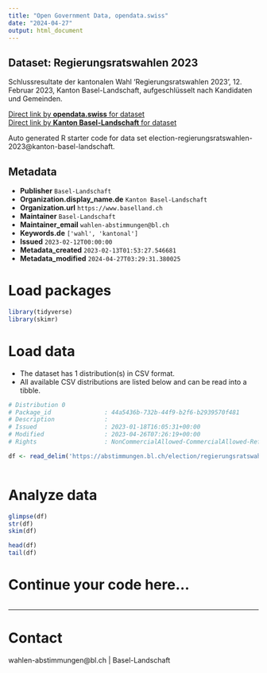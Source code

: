 ```yaml
---
title: "Open Government Data, opendata.swiss"
date: "2024-04-27"
output: html_document
---
```


## Dataset: Regierungsratswahlen 2023

Schlussresultate der kantonalen Wahl 'Regierungsratswahlen 2023', 12. Februar 2023, Kanton Basel-Landschaft, aufgeschlüsselt nach Kandidaten und Gemeinden.

[Direct link by **opendata.swiss** for dataset](https://opendata.swiss/de/dataset/regierungsratswahlen-2023)<br>
[Direct link by **Kanton Basel-Landschaft** for dataset](https://abstimmungen.bl.ch/election/regierungsratswahlen-2023/data)

Auto generated R starter code for data set election-regierungsratswahlen-2023@kanton-basel-landschaft.

## Metadata

- **Publisher** `Basel-Landschaft`
- **Organization.display_name.de** `Kanton Basel-Landschaft`
- **Organization.url** `https://www.baselland.ch`
- **Maintainer** `Basel-Landschaft`
- **Maintainer_email** `wahlen-abstimmungen@bl.ch`
- **Keywords.de** `['wahl', 'kantonal']`
- **Issued** `2023-02-12T00:00:00`
- **Metadata_created** `2023-02-13T01:53:27.546681`
- **Metadata_modified** `2024-04-27T03:29:31.380025`


# Load packages

```r

library(tidyverse)
library(skimr)

```

# Load data

-   The dataset has 1 distribution(s) in CSV format.
-   All available CSV distributions are listed below and can be read into a tibble.

```r

# Distribution 0
# Package_id               : 44a5436b-732b-44f9-b2f6-b2939570f481
# Description              : 
# Issued                   : 2023-01-18T16:05:31+00:00
# Modified                 : 2023-04-26T07:26:19+00:00
# Rights                   : NonCommercialAllowed-CommercialAllowed-ReferenceRequired

df <- read_delim('https://abstimmungen.bl.ch/election/regierungsratswahlen-2023/data-csv')



```

# Analyze data

```r

glimpse(df)
str(df)
skim(df)

head(df)
tail(df)

```

# Continue your code here...

```r

```

------------------------------------------------------------------------

# Contact

wahlen-abstimmungen@bl.ch | Basel-Landschaft
